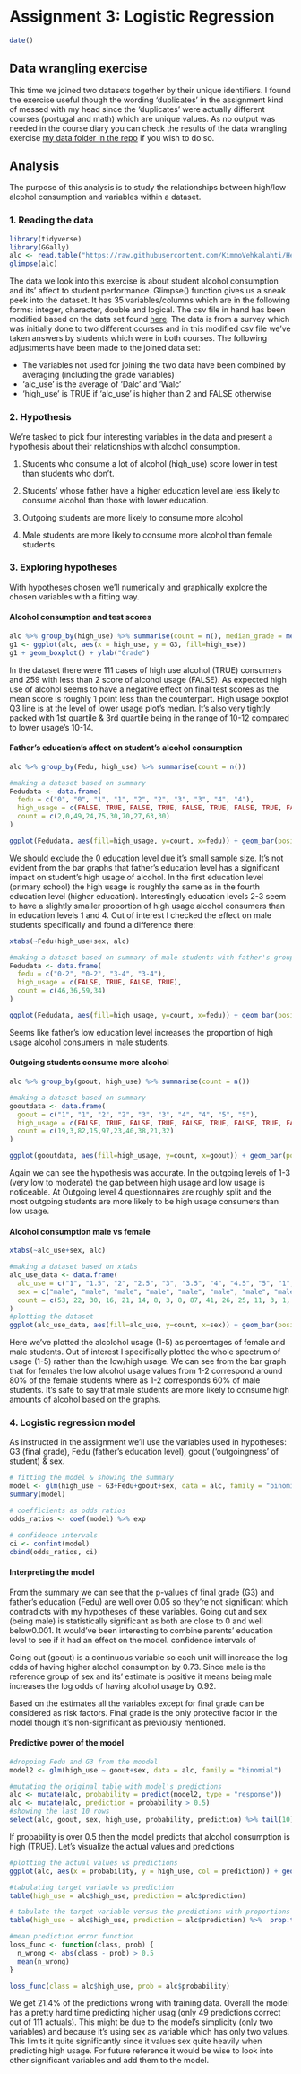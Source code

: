 # Assignment 3: Logistic Regression

```r
date()
```

## Data wrangling exercise

This time we joined two datasets together by their unique identifiers. I found the exercise useful though the wording 'duplicates' in the assignment kind of messed with my head since the 'duplicates' were actually different courses (portugal and math) which are unique values. As no output was needed in the course diary you can check the results of the data wrangling exercise [my data folder in the repo](https://github.com/jmlankinen/IODS-project/tree/master/data) if you wish to do so.

## Analysis

The purpose of this analysis is to study the relationships between high/low alcohol consumption and variables within a dataset.

### 1. Reading the data

```r
library(tidyverse)
library(GGally)
alc <- read.table("https://raw.githubusercontent.com/KimmoVehkalahti/Helsinki-Open-Data-Science/master/datasets/alc.csv", sep=",", header=TRUE)
glimpse(alc)
```

The data we look into this exercise is about student alcohol consumption and its' affect to student performance. Glimpse() function gives us a sneak peek into the dataset. It has 35 variables/columns which are in the following forms: integer, character, double and logical. The csv file in hand has been modified based on the data set found [here](https://archive.ics.uci.edu/ml/datasets/Student+Performance). The data is from a survey which was initially done to two different courses and in this modified csv file we've taken answers by students which were in both courses. The following adjustments have been made to the joined data set:

- The variables not used for joining the two data have been combined by averaging (including the grade variables)
- 'alc_use' is the average of 'Dalc' and 'Walc'
- 'high_use' is TRUE if 'alc_use' is higher than 2 and FALSE otherwise


### 2. Hypothesis

We're tasked to pick four interesting variables in the data and present a hypothesis about their relationships with alcohol consumption.

1. Students who consume a lot of alcohol (high_use) score lower in test than students who don't.

2. Students' whose father have a higher education level are less likely to consume alcohol than those with lower education.

3. Outgoing students are more likely to consume more alcohol

4. Male students are more likely to consume more alcohol than female students.

### 3. Exploring hypotheses

With hypotheses chosen we'll numerically and graphically explore the chosen variables with a fitting way. 

#### Alcohol consumption and test scores

```r
alc %>% group_by(high_use) %>% summarise(count = n(), median_grade = median(G3), mean_grade = mean(G3), Quartile11 = quantile(G3)[2], Quartile3 = quantile(G3)[4])
g1 <- ggplot(alc, aes(x = high_use, y = G3, fill=high_use))
g1 + geom_boxplot() + ylab("Grade")
```

In the dataset there were 111 cases of high use alcohol (TRUE) consumers and 259 with less than 2 score of alcohol usage (FALSE). As expected high use of alcohol seems to have a negative effect on final test scores as the mean score is roughly 1 point less than the counterpart. High usage boxplot Q3 line is at the level of lower usage plot's median. It's also very tightly packed with 1st quartile & 3rd quartile being in the range of 10-12 compared to lower usage's 10-14.

#### Father's education's affect on student's alcohol consumption

```r
alc %>% group_by(Fedu, high_use) %>% summarise(count = n())

#making a dataset based on summary
Fedudata <- data.frame(
  fedu = c("0", "0", "1", "1", "2", "2", "3", "3", "4", "4"),
  high_usage = c(FALSE, TRUE, FALSE, TRUE, FALSE, TRUE, FALSE, TRUE, FALSE, TRUE),
  count = c(2,0,49,24,75,30,70,27,63,30)
)

ggplot(Fedudata, aes(fill=high_usage, y=count, x=fedu)) + geom_bar(position="dodge", stat="identity") + xlab("Fathers' education level") + ylab("Cases")
```

We should exclude the 0 education level due it's small sample size. It's not evident from the bar graphs that father's education level has a significant impact on student's high usage of alcohol. In the first education level (primary school) the high usage is roughly the same as in the fourth education level (higher education). Interestingly education levels 2-3 seem to have a slightly smaller proportion of high usage alcohol consumers than in education levels 1 and 4. Out of interest I checked the effect on male students specifically and found a difference there:

```r
xtabs(~Fedu+high_use+sex, alc)

#making a dataset based on summary of male students with father's grouped education levels 0-2 and 3-4
Fedudata <- data.frame(
  fedu = c("0-2", "0-2", "3-4", "3-4"),
  high_usage = c(FALSE, TRUE, FALSE, TRUE),
  count = c(46,36,59,34)
)

ggplot(Fedudata, aes(fill=high_usage, y=count, x=fedu)) + geom_bar(position="dodge", stat="identity") + xlab("Father's education level") + ylab("Cases")
```

Seems like father's low education level increases the proportion of high usage alcohol consumers in male students.

#### Outgoing students consume more alcohol

```r
alc %>% group_by(goout, high_use) %>% summarise(count = n())

#making a dataset based on summary
gooutdata <- data.frame(
  goout = c("1", "1", "2", "2", "3", "3", "4", "4", "5", "5"),
  high_usage = c(FALSE, TRUE, FALSE, TRUE, FALSE, TRUE, FALSE, TRUE, FALSE, TRUE),
  count = c(19,3,82,15,97,23,40,38,21,32)
)

ggplot(gooutdata, aes(fill=high_usage, y=count, x=goout)) + geom_bar(position="dodge", stat="identity") + xlab("Outgoing") + ylab("Cases")
```

Again we can see the hypothesis was accurate. In the outgoing levels of 1-3 (very low to moderate) the gap between high usage and low usage is noticeable. At Outgoing level 4 questionnaires are roughly split and the most outgoing students are more likely to be high usage consumers than low usage.

#### Alcohol consumption male vs female

```r
xtabs(~alc_use+sex, alc)

#making a dataset based on xtabs
alc_use_data <- data.frame(
  alc_use = c("1", "1.5", "2", "2.5", "3", "3.5", "4", "4.5", "5", "1", "1.5", "2", "2.5", "3", "3.5", "4", "4.5", "5"),
  sex = c("male", "male", "male", "male", "male", "male", "male", "male", "male", "female", "female", "female", "female", "female", "female", "female", "female", "female"),
  count = c(53, 22, 30, 16, 21, 14, 8, 3, 8, 87, 41, 26, 25, 11, 3, 1, 0, 1)
)
#plotting the dataset
ggplot(alc_use_data, aes(fill=alc_use, y=count, x=sex)) + geom_bar(position="fill", stat="identity", colour="black") + xlab("sex") + ylab("percentage of alcogol usage")
```

Here we've plotted the alcolohol usage (1-5) as percentages of female and male students. Out of interest I specifically plotted the whole spectrum of usage (1-5) rather than the low/high usage. We can see from the bar graph that for females the low alcohol usage values from 1-2 correspond around 80% of the female students where as 1-2 corresponds 60% of male students. It's safe to say that male students are more likely to consume high amounts of alcohol based on the graphs.

### 4. Logistic regression model

As instructed in the assignment we'll use the variables used in hypotheses: G3 (final grade), Fedu (father's education level), goout ('outgoingness' of student) & sex.

```r
# fitting the model & showing the summary
model <- glm(high_use ~ G3+Fedu+goout+sex, data = alc, family = "binomial")
summary(model)
```




```r
# coefficients as odds ratios
odds_ratios <- coef(model) %>% exp

# confidence intervals
ci <- confint(model)
cbind(odds_ratios, ci)
```
#### Interpreting the model

From the summary we can see that the p-values of final grade (G3) and father's education (Fedu) are well over 0.05 so they're not significant which contradicts with my hypotheses of these variables. Going out and sex (being male) is statistically significant as both are close to 0 and well below0.001. It would've been interesting to combine parents' education level to see if it had an effect on the model. confidence intervals of 

Going out (goout) is a continuous variable so each unit will increase the log odds of having higher alcohol consumption by 0.73. Since male is the reference group of sex and its' estimate is positive it means being male increases the log odds of having alcohol usage by 0.92.

Based on the estimates all the variables except for final grade can be considered as risk factors. Final grade is the only protective factor in the model though it's non-significant as previously mentioned.

#### Predictive power of the model

```r
#dropping Fedu and G3 from the moodel
model2 <- glm(high_use ~ goout+sex, data = alc, family = "binomial")

#mutating the original table with model's predictions
alc <- mutate(alc, probability = predict(model2, type = "response"))
alc <- mutate(alc, prediction = probability > 0.5)
#showing the last 10 rows
select(alc, goout, sex, high_use, probability, prediction) %>% tail(10)

```

If probability is over 0.5 then the model predicts that alcohol consumption is high (TRUE). Let's visualize the actual values and predictions

```r
#plotting the actual values vs predictions
ggplot(alc, aes(x = probability, y = high_use, col = prediction)) + geom_point()

#tabulating target variable vs prediction
table(high_use = alc$high_use, prediction = alc$prediction)

# tabulate the target variable versus the predictions with proportions
table(high_use = alc$high_use, prediction = alc$prediction) %>%  prop.table() %>%  addmargins()
```

```r
#mean prediction error function
loss_func <- function(class, prob) {
  n_wrong <- abs(class - prob) > 0.5
  mean(n_wrong)
}

loss_func(class = alc$high_use, prob = alc$probability)
```

We get 21.4% of the predictions wrong with training data. Overall the model has a pretty hard time predicting higher usag (only 49 predictions correct out of 111 actuals). This might be due to the model's simplicity (only two variables) and because it's using sex as variable which has only two values. This limits it quite significantly since it values sex quite heavily when predicting high usage. For future reference it would be wise to look into other significant variables and add them to the model.